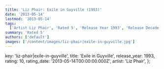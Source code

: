 ```yaml
---
title: 'Liz Phair: Exile in Guyville (1993)'
date: '2013-05-14'
lastmod: '2013-05-14'
tags:
  ['Artist Liz Phair', 'Rated 5', 'Release Year 1993', 'Release Decade 1990']
summary: 'Rated 5'
authors: ['default']
images: ['/content/images/liz-phair|exile-in-guyville.jpg']
---
```


  key: 'liz-phair|exile-in-guyville',
  title: 'Exile in Guyville',
  release_year: 1993,
  rating: 10,
  rating_date: '2013-05-14T00:00:00.000Z',
  artist: 'Liz Phair',
};

<MusicRating data={data} />
